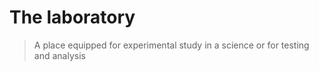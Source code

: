 # The laboratory

> A place equipped for experimental study in a science or for testing and analysis